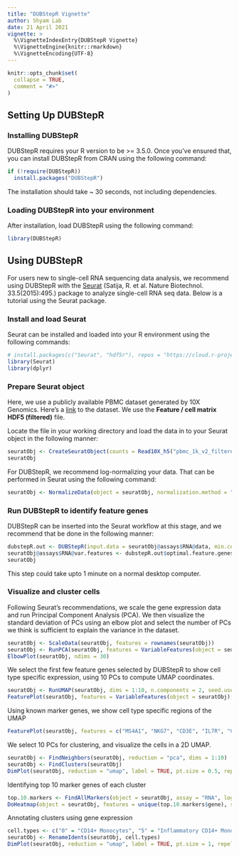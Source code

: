 ---
title: "DUBStepR Vignette"
author: Shyam Lab
date: 21 April 2021
vignette: >
  %\VignetteIndexEntry{DUBStepR Vignette}
  %\VignetteEngine{knitr::rmarkdown}
  %\VignetteEncoding{UTF-8}
---

```{r, include = FALSE}
knitr::opts_chunk$set(
  collapse = TRUE,
  comment = "#>"
)
```

## Setting Up DUBStepR

### Installing DUBStepR

DUBStepR requires your R version to be >= 3.5.0. Once you've ensured that, you can install DUBStepR from CRAN using the following command:

```{r message=FALSE, warning=FALSE}
if (!require(DUBStepR))
  install.packages("DUBStepR")
```

The installation should take ~ 30 seconds, not including dependencies.

### Loading DUBStepR into your environment

After installation, load DUBStepR using the following command:

```{r warning=FALSE}
library(DUBStepR)
```



## Using DUBStepR

For users new to single-cell RNA sequencing data analysis, we recommend using DUBStepR with the [Seurat](https://satijalab.org/seurat/) (Satija, R. et al. Nature Biotechnol. 33.5(2015):495.) package to analyze single-cell RNA seq data. Below is a tutorial using the Seurat package.

### Install and load Seurat

Seurat can be installed and loaded into your R environment using the following commands:

```{r message=FALSE, warning=FALSE}
# install.packages(c("Seurat", "hdf5r"), repos = "https://cloud.r-project.org")
library(Seurat)
library(dplyr)
```


### Prepare Seurat object

Here, we use a publicly available PBMC dataset generated by 10X Genomics. Here's a [link](https://support.10xgenomics.com/single-cell-gene-expression/datasets/3.0.0/pbmc_1k_v2) to the dataset. We use the **Feature / cell matrix HDF5 (filtered)** file.

Locate the file in your working directory and load the data in to your Seurat object in the following manner:

```{r warning=FALSE}
seuratObj <- CreateSeuratObject(counts = Read10X_h5("pbmc_1k_v2_filtered_feature_bc_matrix.h5"), assay = "RNA", project = "10k_PBMC")
seuratObj
```

For DUBStepR, we recommend log-normalizing your data. That can be performed in Seurat using the following command:

```{r}
seuratObj <- NormalizeData(object = seuratObj, normalization.method = "LogNormalize")
```


### Run DUBStepR to identify feature genes

DUBStepR can be inserted into the Seurat workflow at this stage, and we recommend that be done in the following manner:

```{r echo=TRUE, message=TRUE, results=FALSE, warning=FALSE}
dubstepR.out <- DUBStepR(input.data = seuratObj@assays$RNA@data, min.cells = 0.05*ncol(seuratObj), optimise.features = TRUE, k = 10, num.pcs = 20, error = 0)
seuratObj@assays$RNA@var.features <- dubstepR.out$optimal.feature.genes
seuratObj
```

This step could take upto 1 minute on a normal desktop computer.

### Visualize and cluster cells

Following Seurat's recommendations, we scale the gene expression data and run Principal Component Analysis (PCA). We then visualize the standard deviation of PCs using an elbow plot and select the number of PCs we think is sufficient to explain the variance in the dataset.

```{r echo=TRUE, message=TRUE, warning=FALSE}
seuratObj <- ScaleData(seuratObj, features = rownames(seuratObj))
seuratObj <- RunPCA(seuratObj, features = VariableFeatures(object = seuratObj), npcs = 30)
ElbowPlot(seuratObj, ndims = 30)
```



We select the first few feature genes selected by DUBStepR to show cell type specific expression, using 10 PCs to compute UMAP coordinates.
```{r echo=TRUE, fig.height=15, fig.width=15, message=TRUE}
seuratObj <- RunUMAP(seuratObj, dims = 1:10, n.components = 2, seed.use = 2019)
FeaturePlot(seuratObj, features = VariableFeatures(object = seuratObj)[1:9], cols = c("lightgrey", "magenta"))
```

Using known marker genes, we show cell type specific regions of the UMAP
```{r echo=TRUE, fig.height=15, fig.width=15, message=TRUE}
FeaturePlot(seuratObj, features = c("MS4A1", "NKG7", "CD3E", "IL7R", "CD8A", "CD14", "CST3", "FCGR3A", "PPBP"))
```


We select 10 PCs for clustering, and visualize the cells in a 2D UMAP.

```{r message=TRUE}
seuratObj <- FindNeighbors(seuratObj, reduction = "pca", dims = 1:10)
seuratObj <- FindClusters(seuratObj)
DimPlot(seuratObj, reduction = "umap", label = TRUE, pt.size = 0.5, repel = T, label.size = 5)
```

Identifying top 10 marker genes of each cluster

```{r fig.height=10, fig.width=15, message=TRUE}
top.10.markers <- FindAllMarkers(object = seuratObj, assay = "RNA", logfc.threshold = 0.5, min.pct = 0.5, only.pos = TRUE) %>% filter(p_val_adj < 0.1) %>% group_by(cluster) %>% top_n(n = 10, wt = avg_log2FC)
DoHeatmap(object = seuratObj, features = unique(top.10.markers$gene), size = 5)
```

Annotating clusters using gene expression

```{r echo=TRUE, fig.height=7, fig.width=10, message=TRUE}
cell.types <- c("0" = "CD14+ Monocytes", "5" = "Inflammatory CD14+ Monocytes", "1" = "Naive CD4+ T cells", "3" = "Memory CD4+ T cells", "4" = "Naive CD8+ T cells", "2" = "B cells", "6" = "NK cells", "7" = "CD16+ Monocytes", "8" = "Platelets")
seuratObj <- RenameIdents(seuratObj, cell.types)
DimPlot(seuratObj, reduction = "umap", label = TRUE, pt.size = 1, repel = TRUE, label.size = 5) + NoLegend()
```